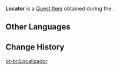 {{Item Infobox
|id           = 120327
|image        = Item Locator.png
|type         = Quest Items
|group        = Event Items
|description  = A Kshahrewar invention. When contestants carry these tracking devices, the locator can display their general locations. Additionally, should the contestants successfully complete their tasks, the locator will also sound.
|source1      = [[Opening Festivities]]
|event        = A Parade of Providence
}}
'''Locator''' is a [[Quest Item]] obtained during the {{Quest|Opening Festivities}}.

==Other Languages==
{{Other Languages|default_hidden=1
|en      = Locator
|zhs     = 提示器
|zhs_rm  = Tíshì-qì
|zht     = 提示器
|zht_rm  = Tíshì-qì
|ja      = アラートデバイス
|ja_rm   = Araato Debaisu
|ko      = 알림기
|ko_rm   = 
|es      = Localizador
|fr      = Localisateur
|ru      = Локатор
|th      = เครื่องบอกพิกัด
|th_rm   = 
|vi      = Máy Định Vị
|de      = Anzeigegerät
|id      = Penanda Lokasi
|pt      = Localizador
|tr      = Bulucu
|it      = Localizzatore
}}

==Change History==
{{Change History|3.6}}

[[pt-br:Localizador]]